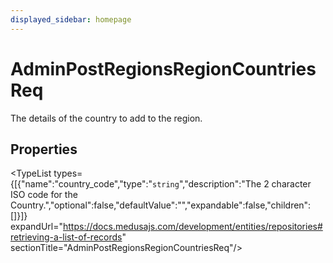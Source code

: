 ```yaml
---
displayed_sidebar: homepage
---
```



# AdminPostRegionsRegionCountriesReq

The details of the country to add to the region.

## Properties

<TypeList types={[{"name":"country_code","type":"`string`","description":"The 2 character ISO code for the Country.","optional":false,"defaultValue":"","expandable":false,"children":[]}]} expandUrl="https://docs.medusajs.com/development/entities/repositories#retrieving-a-list-of-records" sectionTitle="AdminPostRegionsRegionCountriesReq"/>
